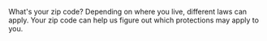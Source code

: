 
What's your zip code? Depending on where you live, different laws can apply. Your zip code can help us figure out which protections may apply to you.

<Zip /><p></p>
<FlowSelector errText="Please enter a valid California ZIP code" btnText="Look up!" />
